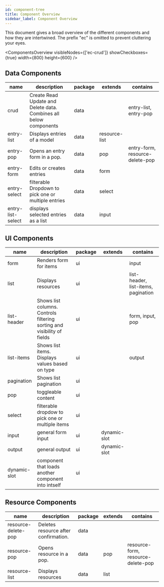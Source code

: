 ```yaml
---
id: component-tree
title: Component Overview
sidebar_label: Component Overview
---
```


This document gives a broad overview of the different components and how they are intertwined.
The prefix "ec" is omitted to prevent cluttering your eyes.


<ComponentsOverview visibleNodes={['ec-crud']} showCheckboxes={true} width={800} height={600} />

## Data Components

| name              | description                                                       | package | extends       | contains                        |
| ----------------- | ----------------------------------------------------------------- | ------- | ------------- | ------------------------------- |
| crud              | Create Read Update and Delete data. Combines all below components | data    |               | entry-list, entry-pop           |
| entry-list        | Displays entries of a model                                       | data    | resource-list |
| entry-pop         | Opens an entry form in a pop.                                     | data    | pop           | entry-form, resource-delete-pop |
| entry-form        | Edits or creates entries                                          | data    | form          |
| entry-select      | filterable Dropdown to pick one or multiple entries               | data    | select        |
| entry-list-select | displays selected entries as a list                               | data    | input         |

## UI Components

| name         | description                                                             | package | extends      | contains                            |
| ------------ | ----------------------------------------------------------------------- | ------- | ------------ | ----------------------------------- |
| form         | Renders form for items                                                  | ui      |              | input                               |
| list         | Displays resources                                                      | ui      |              | list-header, list-items, pagination |
| list-header  | Shows list columns. Controls filtering sorting and visibility of fields | ui      |              | form, input, pop                    |
| list-items   | Shows list items. Displays values based on type                         | ui      |              | output                              |
| pagination   | Shows list pagination                                                   | ui      |              |                                     |
| pop          | toggleable content                                                      | ui      |
| select       | filterable dropdow to pick one or multiple items                        | ui      |
| input        | general form input                                                      | ui      | dynamic-slot |
| output       | general output                                                          | ui      | dynamic-slot |
| dynamic-slot | component that loads another component into intself                     | ui      |

## Resource Components

| name                | description                          | package | extends | contains                           |
| ------------------- | ------------------------------------ | ------- | ------- | ---------------------------------- |
| resource-delete-pop | Deletes resource after confirmation. | data    |
| resource-pop        | Opens resource in a pop.             | data    | pop     | resource-form, resource-delete-pop |
| resource-list       | Displays resources                   | data    | list    |

